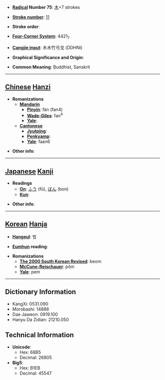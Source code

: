 * '''[[Wiktionary:Chinese radical index| Radical]] Number 75''': [[Wiktionary:Chinese radical index 木|木]]+7 strokes

* '''[[Wiktionary:Chinese total strokes index|Stroke number]]''': [[Wiktionary:Chinese total strokes index 11|11]]

* '''Stroke order''': 

* '''[[Wiktionary:Chinese four corner index|Four-Corner System]]''': 4421<sub>7</sub>

* '''[[Wiktionary:Chinese Cangjie index|Cangjie input]]''': 木木竹弓戈 (DDHNI)

* '''Graphical Significance and Origin''': 

* '''Common Meaning''': Buddhist, Sanskrit

----

== [[Chinese]] [[Hanzi]] ==

* '''Romanizations'''
** '''[[Mandarin]]'''
*** '''[[Pinyin]]''': fàn (fan4)
*** '''[[Wade-Giles]]''': fan<sup>4</sup>
*** '''[[Yale]]''': 
** '''[[Cantonese]]'''
*** '''[[Jyutping]]''':
*** '''[[Penkyamp]]''': 
*** '''[[Yale]]''': faan6

* '''Other info''': 

----

== [[Japanese]] [[Kanji]] ==

* '''Readings'''
** '''[[On]]''': [[ふう]] (fū), [[ぼん]] (bon)
** '''[[Kun]]''': 

* '''Other info''':  

----

== [[Korean]] [[Hanja]] ==

* '''[[Hangeul]]''': 범

* '''[[Eumhun]] reading''': 

* '''Romanizations'''
** '''[[The 2000 South Korean Revised Romanization|The 2000 South Korean Revised]]''': beom
** '''[[McCune-Reischauer]]''': pŏm
** '''[[Yale]]''': pem

----

== Dictionary Information ==

* KangXi: 0531.090
* Morobashi: 14888
* Dae Jaweon: 0919.100
* Hanyu Da Zidian: 21210.050

== Technical Information ==

* '''Unicode''':
** Hex: 68B5
** Decimal: 26805
* '''Big5''':
** Hex: B1EB
** Decimal: 45547